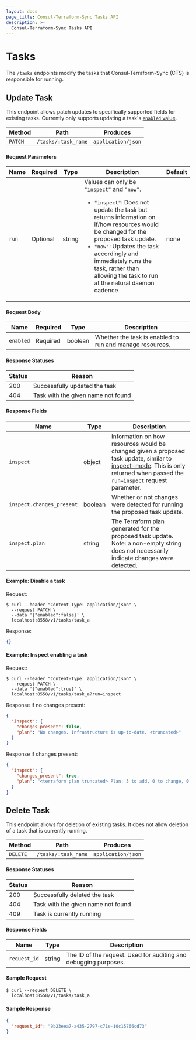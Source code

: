 ```yaml
---
layout: docs
page_title: Consul-Terraform-Sync Tasks API
description: >-
  Consul-Terraform-Sync Tasks API
---
```

# Tasks

The `/tasks` endpoints modify the tasks that Consul-Terraform-Sync (CTS) is responsible for running.

## Update Task

This endpoint allows patch updates to specifically supported fields for existing tasks. Currently only supports updating a task's [`enabled` value](/docs/nia/configuration#enabled-4).

| Method | Path                | Produces           |
| ------ | ------------------- | ------------------ |
| `PATCH`  | `/tasks/:task_name` | `application/json` |

#### Request Parameters

| Name | Required | Type | Description  | Default |
| -----| -------- | ---- | ------------ | ------- |
|`run` | Optional | string | Values can only be `"inspect"` and `"now"`.<br/><ul><li>`"inspect"`: Does not update the task but returns information on if/how resources would be changed for the proposed task update.</li><li> `"now"`: Updates the task accordingly and immediately runs the task, rather than allowing the task to run at the natural daemon cadence</li></ul> | none |

#### Request Body

| Name | Required | Type | Description  |
| -----| -------- | ---- | ------------ |
|`enabled` | Required | boolean | Whether the task is enabled to run and manage resources.|

#### Response Statuses

| Status | Reason           |
| ------ | ------------------ |
| 200  | Successfully updated the task |
| 404  | Task with the given name not found |

#### Response Fields

| Name	| Type	 | Description        |
| ----- | ------ | ------------------ |
|`inspect` | object |  Information on how resources would be changed given a proposed task update, similar to [inspect-mode](/docs/nia/cli/cli-overview#inspect-mode). This is only returned when passed the `run=inspect` request parameter.
|`inspect.changes_present` | boolean | Whether or not changes were detected for running the proposed task update.
|`inspect.plan` | string | The Terraform plan generated for the proposed task update. Note: a non-empty string does not necessarily indicate changes were detected.


#### Example: Disable a task

Request:
```shell-session
$ curl --header "Content-Type: application/json" \
  --request PATCH \
  --data '{"enabled":false}' \
  localhost:8558/v1/tasks/task_a
```

Response:
```json
{}
```

#### Example: Inspect enabling a task

Request:
```shell-session
$ curl --header "Content-Type: application/json" \
  --request PATCH \
  --data '{"enabled":true}' \
  localhost:8558/v1/tasks/task_a?run=inspect
```

Response if no changes present:
```json
{
  "inspect": {
    "changes_present": false,
    "plan": "No changes. Infrastructure is up-to-date. <truncated>"
  }
}
```

Response if changes present:
```json
{
  "inspect": {
    "changes_present": true,
    "plan": "<terraform plan truncated> Plan: 3 to add, 0 to change, 0 to destroy."
  }
}
```

## Delete Task

This endpoint allows for deletion of existing tasks. It does not allow deletion of a task that is currently running.

| Method | Path                | Produces           |
| ------ | ------------------- | ------------------ |
| `DELETE`  | `/tasks/:task_name` | `application/json` |

#### Response Statuses

| Status | Reason           |
| ------ | ------------------ |
| 200  | Successfully deleted the task |
| 404  | Task with the given name not found |
| 409  | Task is currently running |

#### Response Fields
| Name	| Type	 | Description        |
| ----- | ------ | ------------------ |
|`request_id` | string | The ID of the request. Used for auditing and debugging purposes.

#### Sample Request
```shell-session
$ curl --request DELETE \
  localhost:8558/v1/tasks/task_a
```

#### Sample Response
```json
{
  "request_id": "9b23eea7-a435-2797-c71e-10c15766cd73"
}
```
